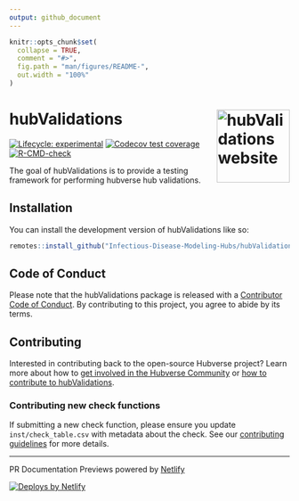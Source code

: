 ```yaml
---
output: github_document
---
```


<!-- README.md is generated from README.Rmd. Please edit that file -->

```r
knitr::opts_chunk$set(
  collapse = TRUE,
  comment = "#>",
  fig.path = "man/figures/README-",
  out.width = "100%"
)
```

# hubValidations <a href="https://infectious-disease-modeling-hubs.github.io/hubValidations/"><img src="man/figures/logo.png" align="right" height="131" alt="hubValidations website" /></a>

<!-- badges: start -->
[![Lifecycle: experimental](https://img.shields.io/badge/lifecycle-experimental-orange.svg)](https://lifecycle.r-lib.org/articles/stages.html#experimental)
[![Codecov test coverage](https://codecov.io/gh/Infectious-Disease-Modeling-Hubs/hubValidations/branch/main/graph/badge.svg)](https://app.codecov.io/gh/Infectious-Disease-Modeling-Hubs/hubValidations?branch=main)
[![R-CMD-check](https://github.com/Infectious-Disease-Modeling-Hubs/hubValidations/actions/workflows/R-CMD-check.yaml/badge.svg)](https://github.com/Infectious-Disease-Modeling-Hubs/hubValidations/actions/workflows/R-CMD-check.yaml)
<!-- badges: end -->

The goal of hubValidations is to provide a testing framework for performing hubverse hub validations.

## Installation

You can install the development version of hubValidations like so:

``` r
remotes::install_github("Infectious-Disease-Modeling-Hubs/hubValidations")
```

## Code of Conduct

Please note that the hubValidations package is released with a [Contributor Code of Conduct](.github/CODE_OF_CONDUCT.md). By contributing to this project, you agree to abide by its terms.


## Contributing

Interested in contributing back to the open-source Hubverse project?
Learn more about how to [get involved in the Hubverse Community](https://hubdocs.readthedocs.io/en/latest/overview/contribute.html) or [how to contribute to hubValidations](.github/CONTRIBUTING.md).

### Contributing new check functions

If submitting a new check function, please ensure you update `inst/check_table.csv` with metadata about the check. 
See our [contributing guidelines](.github/CONTRIBUTING.md) for more details.


***

PR Documentation Previews powered by [Netlify](https://www.netlify.com)

<a href="https://www.netlify.com"> <img src="https://www.netlify.com/v3/img/components/netlify-color-accent.svg" alt="Deploys by Netlify" /> </a>
